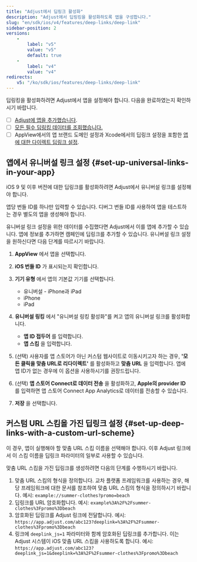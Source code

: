 ```yaml
---
title: "Adjust에서 딥링크 활성화"
description: "Adjust에서 딥링킹을 활성화하도록 앱을 구성합니다."
slug: "en/sdk/ios/v4/features/deep-links/deep-link"
sidebar-position: 2
versions: 
    - 
        label: "v5"
        value: "v5"
        default: true
    - 
        label: "v4"
        value: "v4"
redirects: 
    v5: "/ko/sdk/ios/features/deep-links/deep-link"
---
```

딥링킹을 활성화하려면 Adjust에서 앱을 설정해야 합니다. 다음을 완료하였는지 확인하시기 바랍니다.

* [ ]  [Adjust에 앱을 추가했습니다](https://help.adjust.com/en/article/app-setup).
* [ ]  [모든 필수 딥링킹 데이터를 조회했습니다.](/en/sdk/ios/features/deep-links/data-points)
* [ ]  AppView에서의 앱 브랜드 도메인 설정과 Xcode에서의 딥링크 설정을 포함한 [앱에 대한 다이렉트 딥링크 설정](/en/sdk/ios/features/deep-links/direct).

앱에서 유니버설 링크 설정 \{\#set\-up\-universal\-links\-in\-your\-app\}
----------------------------------------------------------------------

iOS 9 및 이후 버전에 대한 딥링크를 활성화하려면 Adjust에서 유니버설 링크를 설정해야 합니다.
<callout type="note"> 

앱당 번들 ID를 하나만 입력할 수 있습니다. 디버그 번들 ID를 사용하여 앱을 테스트하는 경우 별도의 앱을 생성해야 합니다.
</Callout> 

유니버설 링크 설정을 위한 데이터를 수집했다면 Adjust에서 이를 앱에 추가할 수 있습니다. 앱에 정보를 추가하면 캠페인에 딥링크를 추가할 수 있습니다. 유니버설 링크 설정을 원하신다면 다음 단계를 따르시기 바랍니다.

1. **AppView** 에서 앱을 선택합니다.
2. **iOS 번들 ID** 가 표시되는지 확인합니다.
3. **기기 유형** 에서 앱의 기본값 기기를 선택합니다. 
   * 유니버설 \- iPhone과 iPad
   * iPhone
   * iPad

4. **유니버설 링킹** 에서 "유니버설 링킹 활성화"를 켜고 앱의 유니버설 링크를 활성화합니다. 
   * **앱 ID 접두어** 를 입력합니다.
   * **앱 스킴** 을 입력합니다.

5. \(선택\) 사용자를 앱 스토어가 아닌 커스텀 웹사이트로 이동시키고자 하는 경우, **'모든 클릭을 맞춤 URL로 리다이렉트'** 를 활성화하고 **맞춤 URL** 을 입력합니다. 앱에 앱 ID가 없는 경우에 이 옵션을 사용하시기를 권장드립니다.
6. \(선택\) **앱 스토어 Connect로 데이터 전송** 을 활성화하고, **Apple의 provider ID** 를 입력하면 앱 스토어 Connect App Analytics로 데이터를 전송할 수 있습니다.
7. **저장** 을 선택합니다.

커스텀 URL 스킴을 가진 딥링크 설정 \{\#set\-up\-deep\-links\-with\-a\-custom\-url\-scheme\}
-----------------------------------------------------------------------------------------

이 경우, 앱이 실행해야 할 맞춤 URL 스킴 이름을 선택해야 합니다. 이후 Adjust 링크에서 이 스킴 이름을 딥링크 파라미터의 일부로 사용할 수 있습니다.

맞춤 URL 스킴을 가진 딥링크를 생성하려면 다음의 단계를 수행하시기 바랍니다. 

1. 맞춤 URL 스킴의 형식을 정의합니다. 교차 플랫폼 프레임워크를 사용하는 경우, 해당 프레임워크에 대한 문서를 참조하여 맞춤 URL 스킴의 형식을 정의하시기 바랍니다. 예시: `example://summer-clothes?promo=beach`
2. 딥링크를 URL 암호화합니다. 예시: `example%3A%2F%2Fsummer-clothes%3Fpromo%3Dbeach`
3. 암호화된 딥링크를 Adjust 링크에 전달합니다. 예시: `https://app.adjust.com/abc123?deeplink=%3A%2F%2Fsummer-clothes%3Fpromo%3Dbeach`
4. 링크에 `deeplink_js=1` 파라미터와 함께 암호화된 딥링크를 추가합니다. 이는 Adjust 시스템이 iOS 맞춤 URL 스킴을 사용하도록 합니다. 예시: `https://app.adjust.com/abc123?deeplink_js=1&deeplink=%3A%2F%2Fsummer-clothes%3Fpromo%3Dbeach`


